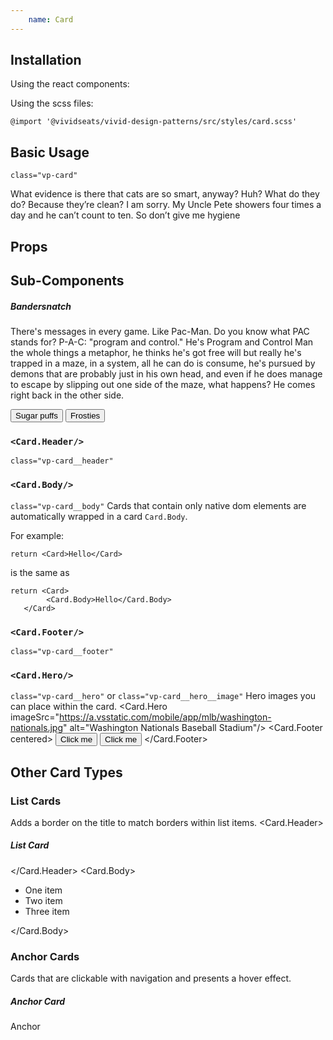 ```yaml
---
    name: Card
---
```



## Installation
Using the react components:


Using the scss files:

    @import '@vividseats/vivid-design-patterns/src/styles/card.scss'

## Basic Usage
`class="vp-card"`

<Playground>
<Card>
    <p className="vp-type-body1">
    What evidence is there that cats are so smart, anyway? Huh? What do they do? Because they’re clean? I am sorry. My Uncle Pete showers four times a day and he can’t count to ten. So don’t give me hygiene
</p>
</Card>
</Playground>

## Props
<PropsTable of={Card}/>

## Sub-Components

<Playground>
    <Card>
        <Card.Header>
            <h5 className="vp-type-headline6">Bandersnatch</h5>
        </Card.Header>
        <Card.Body>
        <p className="vp-type-body1">There's messages in every game. Like Pac-Man. Do you know what PAC stands for? P-A-C: "program and control." He's Program and Control Man the whole things a metaphor, he thinks he's got free will but really he's trapped in a maze, in a system, all he can do is consume, he's pursued by demons that are probably just in his own head, and even if he does manage to escape by slipping out one side of the maze, what happens? He comes right back in the other side.</p>
        </Card.Body>
        <Card.Footer>
            <Button importance='text' muted>
                Sugar puffs
            </Button>
            <Button importance='text'>
                Frosties
            </Button>
        </Card.Footer>
    </Card>
</Playground>

### `<Card.Header/>`
`class="vp-card__header"`
<PropsTable of={Card.Header}/>

### `<Card.Body/>`
`class="vp-card__body"`
<PropsTable of={Card.Body}/>
Cards that contain only native dom elements are automatically wrapped in a card `Card.Body`.

For example:

    return <Card>Hello</Card>

is the same as

    return <Card>
            <Card.Body>Hello</Card.Body>
       </Card>

### `<Card.Footer/>`
`class="vp-card__footer"`
<PropsTable of={Card.Footer}/>

### `<Card.Hero/>`
`class="vp-card__hero"` or `class="vp-card__hero__image"`
Hero images you can place within the card.
<Playground>
    <Card>
        <Card.Hero imageSrc="https://a.vsstatic.com/mobile/app/mlb/washington-nationals.jpg" alt="Washington Nationals Baseball Stadium"/>
        <Card.Footer centered>
            <Button importance="text">Click me</Button>
            <Button importance="text" muted>Click me</Button>
        </Card.Footer>
    </Card>
</Playground>

<PropsTable of={Card.Hero}/>

## Other Card Types
### List Cards
Adds a border on the title to match borders within list items.
<Playground>
    <Card type="list">
        <Card.Header>
            <h5 className="vp-type-headline6">List Card</h5>
        </Card.Header>
        <Card.Body>
            <ul>
                <li> One item </li>
                <li> Two item </li>
                <li> Three item </li>
            </ul>
        </Card.Body>
    </Card>
</Playground>

### Anchor Cards
Cards that are clickable with navigation and presents a hover effect.

<Playground>
    <Card type="anchor" role="link">
        <Card.Header>
            <h5 className="vp-type-headline6">Anchor Card</h5>
        </Card.Header>
        <Card.Body>
            Anchor
        </Card.Body>
    </Card>
</Playground>